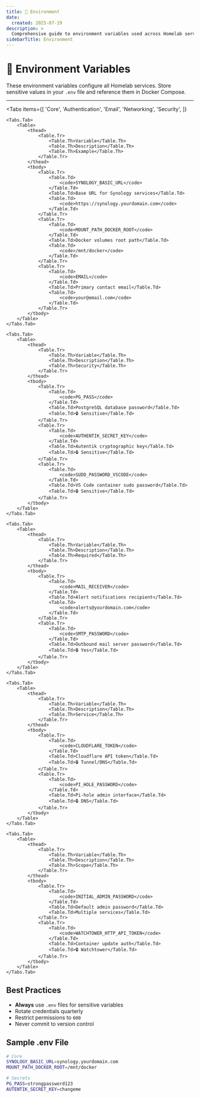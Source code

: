 ```yaml
---
title: 🌿 Environment
date:
  created: 2025-07-19
description: >
  Comprehensive guide to environment variables used across Homelab services. Includes security best practices and configuration examples.
sidebarTitle: Environment
---
```


# 🌿 Environment Variables

These environment variables configure all Homelab services. Store sensitive values in your `.env` file and reference them in Docker Compose.

---


<Tabs
	items={[
		'Core',
		'Authentication',
		'Email',
		'Networking',
		'Security',
	]}
>
	<Tabs.Tab>
		<Table>
			<thead>
				<Table.Tr>
					<Table.Th>Variable</Table.Th>
					<Table.Th>Description</Table.Th>
					<Table.Th>Example</Table.Th>
				</Table.Tr>
			</thead>
			<tbody>
				<Table.Tr>
					<Table.Td>
						<code>SYNOLOGY_BASIC_URL</code>
					</Table.Td>
					<Table.Td>Base URL for Synology services</Table.Td>
					<Table.Td>
						<code>https://synology.yourdomain.com</code>
					</Table.Td>
				</Table.Tr>
				<Table.Tr>
					<Table.Td>
						<code>MOUNT_PATH_DOCKER_ROOT</code>
					</Table.Td>
					<Table.Td>Docker volumes root path</Table.Td>
					<Table.Td>
						<code>/mnt/docker</code>
					</Table.Td>
				</Table.Tr>
				<Table.Tr>
					<Table.Td>
						<code>EMAIL</code>
					</Table.Td>
					<Table.Td>Primary contact email</Table.Td>
					<Table.Td>
						<code>your@email.com</code>
					</Table.Td>
				</Table.Tr>
			</tbody>
		</Table>
	</Tabs.Tab>

    <Tabs.Tab>
    	<Table>
    		<thead>
    			<Table.Tr>
    				<Table.Th>Variable</Table.Th>
    				<Table.Th>Description</Table.Th>
    				<Table.Th>Security</Table.Th>
    			</Table.Tr>
    		</thead>
    		<tbody>
    			<Table.Tr>
    				<Table.Td>
    					<code>PG_PASS</code>
    				</Table.Td>
    				<Table.Td>PostgreSQL database password</Table.Td>
    				<Table.Td>🔒 Sensitive</Table.Td>
    			</Table.Tr>
    			<Table.Tr>
    				<Table.Td>
    					<code>AUTHENTIK_SECRET_KEY</code>
    				</Table.Td>
    				<Table.Td>Autentik cryptographic key</Table.Td>
    				<Table.Td>🔒 Sensitive</Table.Td>
    			</Table.Tr>
    			<Table.Tr>
    				<Table.Td>
    					<code>SUDO_PASSWORD_VSCODE</code>
    				</Table.Td>
    				<Table.Td>VS Code container sudo password</Table.Td>
    				<Table.Td>🔒 Sensitive</Table.Td>
    			</Table.Tr>
    		</tbody>
    	</Table>
    </Tabs.Tab>

    <Tabs.Tab>
    	<Table>
    		<thead>
    			<Table.Tr>
    				<Table.Th>Variable</Table.Th>
    				<Table.Th>Description</Table.Th>
    				<Table.Th>Required</Table.Th>
    			</Table.Tr>
    		</thead>
    		<tbody>
    			<Table.Tr>
    				<Table.Td>
    					<code>MAIL_RECEIVER</code>
    				</Table.Td>
    				<Table.Td>Alert notifications recipient</Table.Td>
    				<Table.Td>
    					<code>alerts@yourdomain.com</code>
    				</Table.Td>
    			</Table.Tr>
    			<Table.Tr>
    				<Table.Td>
    					<code>SMTP_PASSWORD</code>
    				</Table.Td>
    				<Table.Td>Outbound mail server password</Table.Td>
    				<Table.Td>🔒 Yes</Table.Td>
    			</Table.Tr>
    		</tbody>
    	</Table>
    </Tabs.Tab>

    <Tabs.Tab>
    	<Table>
    		<thead>
    			<Table.Tr>
    				<Table.Th>Variable</Table.Th>
    				<Table.Th>Description</Table.Th>
    				<Table.Th>Service</Table.Th>
    			</Table.Tr>
    		</thead>
    		<tbody>
    			<Table.Tr>
    				<Table.Td>
    					<code>CLOUDFLARE_TOKEN</code>
    				</Table.Td>
    				<Table.Td>Cloudflare API token</Table.Td>
    				<Table.Td>🔒 Tunnel/DNS</Table.Td>
    			</Table.Tr>
    			<Table.Tr>
    				<Table.Td>
    					<code>PI_HOLE_PASSWORD</code>
    				</Table.Td>
    				<Table.Td>Pi-hole admin interface</Table.Td>
    				<Table.Td>🔒 DNS</Table.Td>
    			</Table.Tr>
    		</tbody>
    	</Table>
    </Tabs.Tab>

    <Tabs.Tab>
    	<Table>
    		<thead>
    			<Table.Tr>
    				<Table.Th>Variable</Table.Th>
    				<Table.Th>Description</Table.Th>
    				<Table.Th>Scope</Table.Th>
    			</Table.Tr>
    		</thead>
    		<tbody>
    			<Table.Tr>
    				<Table.Td>
    					<code>INITIAL_ADMIN_PASSWORD</code>
    				</Table.Td>
    				<Table.Td>Default admin password</Table.Td>
    				<Table.Td>Multiple services</Table.Td>
    			</Table.Tr>
    			<Table.Tr>
    				<Table.Td>
    					<code>WATCHTOWER_HTTP_API_TOKEN</code>
    				</Table.Td>
    				<Table.Td>Container update auth</Table.Td>
    				<Table.Td>🔒 Watchtower</Table.Td>
    			</Table.Tr>
    		</tbody>
    	</Table>
    </Tabs.Tab>

</Tabs>

## Best Practices

- **Always** use `.env` files for sensitive variables
- Rotate credentials quarterly
- Restrict permissions to `600`
- Never commit to version control

## Sample .env File

```bash copy showLineNumbers
# Core
SYNOLOGY_BASIC_URL=synology.yourdomain.com
MOUNT_PATH_DOCKER_ROOT=/mnt/docker

# Secrets
PG_PASS=strongpassword123
AUTENTIK_SECRET_KEY=changeme
```
